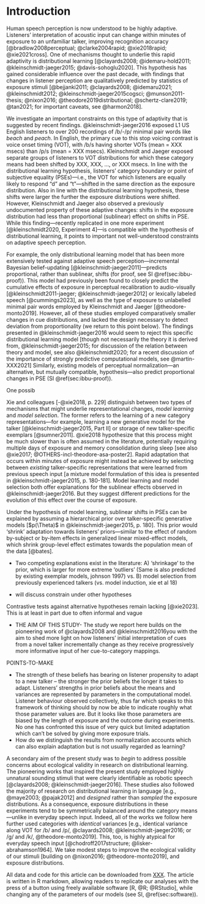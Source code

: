 # Introduction
Human speech perception is now understood to be highly adaptive. Listeners' interpretation of acoustic input can change within minutes of exposure to an unfamiliar talker, improving recognition accuracy [@bradlow2008perceptual; @clarke2004rapid; @xie2018rapid; @xie2021cross]. One of mechanisms thought to underlie this rapid adaptivity is distributional learning [@clayards2008; @idemaru-hold2011; @kleinschmidt-jaeger2015; @davis-sohoglu2020]. This hypothesis has gained considerable influence over the past decade, with findings that changes in listener perception are qualitatively predicted by statistics of exposure stimuli [@bejjanki2011; @clayards2008; @idemaru2021; @kleinschmidt2012; @kleinschmidt-jaeger2015cogsci; @munson2011-thesis; @nixon2016; @theodore2019distributional; @schertz-clare2019; @tan2021; for important caveats, see @harmon2018]. 

<!-- TO DO: find fMRI paper that claims to have rejected kleinschmidt-jaeger15 [wrongly], published somewhere around 2018-2020 -->

We investigate an important constraints on this type of adaptivity that is suggested by recent findings. @kleinschmidt-jaeger2016 exposed L1 US English listeners to over 200 recordings of /b/-/p/ minimal pair words like *beach* and *peach*. In English, the primary cue to this stop voicing contrast is voice onset timing (VOT), with /b/s having shorter VOTs (mean = XXX msecs) than /p/s (mean = XXX msecs). Kleinschmidt and Jaeger exposed separate groups of listeners to VOT distributions for which these category means had been shifted by XXX, XXX, ..., or XXX msecs. In line with the distributional learning hypothesis, listeners' category boundary or point of subjective equality (PSEs)---i.e., the VOT for which listeners are equally likely to respond "d" and "t"---shifted in the same direction as the exposure distribution. Also in line with the distributional learning hypothesis, these shifts were larger the further the exposure distributions were shifted. <!-- perhaps replotting the figure from kj16 might help here? --> However, Kleinschmidt and Jaeger also observed a previously undocumented property of these adaptive changes: shifts in the exposure distribution had less than proportional (sublinear) effect on shifts in PSE. While this finding---recently replicated in one more experiment [@kleinschmidt2020, Experiment 4]---<!-- TO DO: is this correct: did K's final experiment replicate 'shrinkage'?-->is compatible with the hypothesis of distributional learning, it points to important not well-understood constraints on adaptive speech perception. 

For example, the only distributional learning model that has been more extensively tested against adaptive speech perception---incremental Bayesian belief-updating [@kleinschmidt-jaeger2011]---predicts proportional, rather than sublinear, shifts (for proof, see SI \@ref(sec:ibbu-proof)). This model had previously been found to closely predict the cumulative effects of exposure in perceptual recalibration to audio-visually [@kleinschmidt2011-jaeger; @kleinschmidt-jaeger2012] or lexically labeled speech [@cummings2023], as well as the type of exposure to unlabelled minimal pair words employed by Kleinschmidt and Jaeger [@theodore-monto2019]. However, all of these studies employed comparatively smaller changes in cue distributions, and lacked the design necessary to detect deviation from proportionality (we return to this point below). The findings presented in @kleinschmidt-jaeger2016 would seem to reject this specific distributional learning model [though not necessarily the theory it is derived from, @kleinschmidt-jaeger2015; for discussion of the relation between theory and model, see also @kleinschmidt2020; for a recent discussion of the importance of strongly predictive computational models, see @martin-XXX2021]  <!-- TO DO: make sure we do --> Similarly, existing models of perceptual normalization---an alternative, but mutually compatible, hypothesis---also predict proportional changes in PSE (SI \@ref(sec:ibbu-proof)). <!-- TO DO: write these sections for SI. along a single continuum normalization shift of cue mean just shifts cat function. for multi-dimensional cues, the same is true under cue integration models (variance and thus weighting does not change; shift along each dimension follows same logic as for single cue). for multi-dimensional multivariate models with interacting cues viewed from the perspective of a single cue, shifts can *appear* non-proportional but the pattern observed in KJ16---non proportionality without changes in slopes---would seem to be impossible to create as long as the test stimuli form a line in the multidimensional cue space -->

One possib

Xie and colleagues [-@xie2018, p. 229] distinguish between two types of mechanisms that might underlie representational changes, <!--- link representational change and distributional learning --> *model learning* and *model selection*. The former refers to the learning of a new category representations---for example, learning a new generative model for the talker [@kleinschmidt-jaeger2015, Part II] or storage of new talker-specific exemplars [@sumner2011]. @xie2018 hypothesize that this process might be much slower than is often assumed in the literature, potentially requiring multiple days of exposure and memory consolidation during sleep [see also @xie2017; @OTHERS-incl-theodore-asa-poster2]. Rapid adaptation that occurs within minutes of exposure might instead be achieved by selecting between *existing* talker-specific representations that were learned from previous speech input [a mixture model formulation of this idea is presented in @kleinschmidt-jaeger2015, p. 180-181]. Model learning and model selection both offer explanations for the sublinear effects observed in @kleinschmidt-jaeger2016. But they suggest different predictions for the evolution of this effect over the course of exposure.

Under the hypothesis of model learning, sublinear shifts in PSEs can be explained by assuming a hierarchical prior over talker-specific generative models [$p(\Theta)$ in @kleinschmidt-jaeger2015, p. 180]. This prior would 'shrink' adaptation towards listeners' priors---similar to the effect of random by-subject or by-item effects in generalized linear mixed-effect models, which shrink group-level effect estimates towards the population mean of the data [@bates].

 + Two competing explanations exist in the literature: A) 'shrinkage' to the prior, which is larger for more extreme 'outliers' (Same is also predicted by existing exemplar models, johnson 1997) vs. B) model selection from previously experienced talkers (vs. model induction, xie et al 18)

 + will discuss constrain under other hypotheses

Contrastive tests against alternative hypotheses remain lacking [@xie2023]. This is at least in part due to often informal and vague 




- THE AIM OF THIS STUDY-
The study we report here builds on the pioneering work of @clayards2008 and @kleinschmidt2016you with the aim to shed more light on how listeners' initial interpretation of cues from a novel talker incrementally change as they receive progressively more informative input of her cue-to-category mappings.


POINTS-TO-MAKE


  - The strength of these beliefs has bearing on listener propensity to adapt to a new talker -- the stronger the prior beliefs the longer it takes to adapt. Listeners' strengths in prior beliefs about the means and variances are represented by parameters in the computational model. Listener behaviour observed collectively, thus far which speaks to this framework of thinking should by now be able to indicate roughly what those parameter values are. But it looks like those parameters are biased by the length of exposure and the outcome during experiments. No one has confronted this issue of very quick but limited adaptation which can't be solved by giving more exposure trials. 
  - How do we distinguish the results from normalization accounts which can also explain adaptation but is not usually regarded as learning?


A secondary aim of the present study was to *begin* to address possible concerns about ecological validity in research on distributional learning. The pioneering works that inspired the present study employed highly unnatural sounding stimuli that were clearly identifiable as robotic speech [@clayards2008; @kleinschmidt-jaeger2016]. These studies also followed the majority of research on distributional learning in language [e.g., @maye2003; @pajak2012] and *designed* rather than *sampled* the exposure distributions. As a consequence, exposure distributions in these experiments tend to be symmetrically balanced around the category means---unlike in everyday speech input. Indeed, all of the works we follow here further used categories with *identical* variances [e.g., identical variance along VOT for /b/ and /p/, @clayards2008; @kleinschmidt-jaeger2016; or /g/ and /k/, @theodore-monto2019]. This, too, is highly atypical for everyday speech input [@chodroff2017structure; @lisker-abrahamson1964]. We take modest steps to improve the ecological validity of our stimuli [building on @nixon2016; @theodore-monto2019], and exposure distributions. 

All data and code for this article can be downloaded from [XXX](OSF). <!-- TO DO: fill in URL --> The article is written in R markdown, allowing readers to replicate our analyses with the press of a button using freely available software [R, @R; @RStudio], while changing any of the parameters of our models (see SI, \@ref(sec:software)). 
